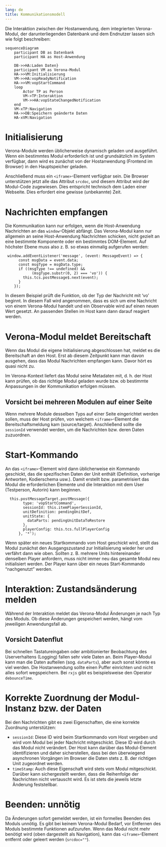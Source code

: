 ```yaml
---
lang: de
title: Kommunikationsmodell
---
```


Die Interaktion zwischen der Hostanwendung, dem integrierten Verona-Modul, der darunterliegenden Datenbank und dem Endnutzer lassen sich wie folgt beschreiben: 

[//]: # "Ich würde das Wort 'Modul' exklusiv für das Verona-Modul nutzen, um Verwechslungen beim schnellen überfliegen des Textes zu vermeiden. Statt von 'Modul-Host' lieber von 'Host-Anwendung' sprechen"
```mermaid
sequenceDiagram
    participant DB as Datenbank
    participant HA as Host-Anwendung

    DB->>HA:Laden Daten}
    participant VM as Verona-Modul
    HA->>VM:Initialisierung
    VM->>HA:vopReadyNotification
    HA->>VM:vopStartCommand
    loop
        Actor TP as Person
        VM->TP:Interaktion
        VM->>HA:vopStateChangedNotification
    end
    VM-xTP:Navigation
    HA->>DB:Speichern geänderte Daten
    HA-xVM:Navigation
```

# Initialisierung

Verona-Module werden üblicherweise dynamisch geladen und ausgeführt. Wenn ein bestimmtes Modul erforderlich ist und grundsätzlich im System verfügbar, dann wird es zunächst von der Hostanwendung (Frontend im Browser) in den Hauptspeicher geladen.

Anschließend muss ein `<iframe>`-Element verfügbar sein. Die Browser unterstützen jetzt alle das Attribut `srcdoc`, und diesem Attribut wird der Modul-Code zugewiesen. Dies entspricht technisch dem Laden einer Webseite. Dies erfordert eine gewisse (unbekannte) Zeit.

# Nachrichten empfangen

Die Kommunikation kann nur erfolgen, wenn die Host-Anwendung Nachrichten an das `window`-Objekt abfängt. Das Verona-Modul kann nur allgemein an seine Host-Anwendung Nachrichten schicken, nicht gezielt an eine bestimmte Komponente oder ein bestimmtes DOM-Element. Auf höchster Ebene muss also z. B. so etwas einmalig aufgerufen werden:

```.typescript
 window.addEventListener('message', (event: MessageEvent) => {
      const msgData = event.data;
      const msgType = msgData.type;
      if ((msgType !== undefined) &&
            (msgType.substr(0, 2) === 'vo')) {
        this.tcs.postMessage$.next(event);
      }
    });
```

In diesem Beispiel prüft die Funktion, ob der Typ der Nachricht mit 'vo' beginnt. In diesem Fall wird angenommen, dass es sich um eine Nachricht von einem Verona-Modul handelt und ein Observable wird auf einen neuen Wert gesetzt. An passenden Stellen im Host kann dann darauf reagiert werden.

# Verona-Modul meldet Bereitschaft

Wenn das Modul die eigene Initialisierung abgeschlossen hat, meldet es die Bereitschaft an den Host. Erst ab diesem Zeitpunkt kann man davon ausgehen, dass das Modul Nachrichten empfangen kann. Davor hört es quasi nicht zu.

Im Verona-Kontext liefert das Modul seine Metadaten mit, d. h. der Host kann prüfen, ob das richtige Modul geladen wurde bzw. ob bestimmte Anpassungen in der Kommunikation erfolgen müssen.

::: {.callout-warning}
## Vorsicht bei mehreren Modulen auf einer Seite

Wenn mehrere Module desselben Typs auf einer Seite eingerichtet werden sollen, muss der Host prüfen, von welchem `<iframe>`-Element die Bereitschaftsmeldung kam (source/target). Anschließend sollte die `sessionId` verwendet werden, um die Nachrichten bzw. deren Daten zuzuordnen.
:::

# Start-Kommando

An das `<iframe>`-Element wird dann üblicherweise ein Kommando geschickt, das die spezifischen Daten der Unit enthält (Definition, vorherige Antworten, Kodierschema usw.). Damit erstellt bzw. parametrisiert das Modul die erforderlichen Elemente und die Interaktion mit dem User (Testperson, Autorin) kann beginnen.

```.typescript
  this.postMessageTarget.postMessage({
        type: 'vopStartCommand',
        sessionId: this.itemPlayerSessionId,
        unitDefinition: pendingUnitDef,
        unitState: {
          dataParts: pendingUnitDataToRestore
        },
        playerConfig: this.tcs.fullPlayerConfig
      }, '*');
```


Wenn später ein neues Startkommando vom Host geschickt wird, stellt das Modul zunächst den Ausgangszustand zur Initialisierung wieder her und verfährt dann wie oben. Sollten z. B. mehrere Units hintereinander denselben Player anfordern, muss nicht immer neu das gesamte Modul neu initialisiert werden. Der Player kann über ein neues Start-Kommando "nachgenutzt" werden.

# Interaktion: Zustandsänderung melden

Während der Interaktion meldet das Verona-Modul Änderungen je nach Typ des Moduls. Ob diese Änderungen gespeichert werden, hängt vom jeweiligen Anwendungsfall ab.

::: {.callout-warning}
## Vorsicht Datenflut

Bei schnellen Tastatureingaben oder ambitionierter Beobachtung des Userverhaltens (Logging) fallen sehr viele Daten an. Beim Player-Modul kann man die Daten aufteilen (sog. `dataParts`), aber auch sonst könnte es viel werden. Die Hostanwendung sollte einen Puffer einrichten und nicht alles sofort wegspeichern. Bei `rxjs` gibt es beispielsweise den Operator `debounceTime`.
:::

# Korrekte Zuordnung der Modul-Instanz bzw. der Daten

Bei den Nachrichten gibt es zwei Eigenschaften, die eine korrekte Zuordnung unterstützen:

* `sessionId`: Diese ID wird beim Startkommando vom Host vergeben und wird vom Modul bei jeder Nachricht mitgeschickt. Diese ID wird durch das Modul nicht verändert. Der Host kann darüber das Modul-Element identifizieren und daher sicherstellen, dass bei den überwiegend asynchronen Vorgängen im Browser die Daten stets z. B. der richtigen Unit zugeordnet werden.
* `timeStamp`: Auch diese Eigenschaft wird stets vom Modul mitgeschickt. Darüber kann sichergestellt werden, dass die Reihenfolge der Nachrichten nicht vertauscht wird. Es ist stets die jeweils letzte Änderung feststellbar.

# Beenden: unnötig

Da Änderungen sofort gemeldet werden, ist ein formelles Beenden des Moduls unnötig. Es gibt bei keinem Verona-Modul Bedarf, vor Entfernen des Moduls bestimmte Funktionen aufzurufen. Wenn das Modul nicht mehr benötigt wird (oben dargestellt als Navigation), kann das `<iframe>`-Element entfernt oder geleert werden (`srcdoc=""`).